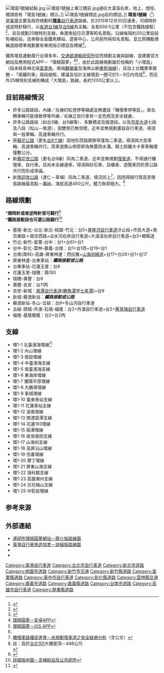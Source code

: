 {{infobox
| above= 環島1號線<br>Cycling Route No.1
| abovestyle= background-color: #015293; color: white
| image=<!-- [[File:|100px]] -->
| headerstyle= background-color: #ADD8E6
| belowstyle= background-color: #ADD8E6
| header1= <!-- 路線圖 -->
| data2= <!-- [[File:|250px]] -->
| data3= <!-- 圖片附註 -->
| header4=基本資料
| label5=別稱
| data5= 環島自行車道、環台自行車道、單車國道{{R|微笑台灣}}
| label6=通車日
| data6= 2015年12月30日
| label7=通車長度
| data7= 全長：939.5[[公里|公里]] <!--主線：[[公里|公里]]<br>支線：[[公里|公里]]-->
| label11=起迄點
| data11= [[台北市|台北市]][[松山車站_(台灣)|松山車站]]<ref name="chinatimes-260114">{{cite web | url=http://www.chinatimes.com/newspapers/20150118000297-260114 | title=單車國道 年底上路 | publisher=中時電子報 | date=2015-01-18 | accessdate=2015-06-14 | work=楊竣傑}}</ref>
| label12=行經
| data12= {{Jct|country=TWN|PH|5}}、{{Jct|country=TWN|PH|3}}、{{Jct|country=TWN|PH|4}}<br>{{Jct|country=TWN|PH|61}}、{{Jct|country=TWN|PH|1}}、{{Jct|country=TWN|PH|17}}<br>{{Jct|country=TWN|PH|9}}、{{Jct|country=TWN|PH|9d}}、{{Jct|country=TWN|PH|2}}<br>{{Jct|country=TWN|PH|2c}}、[[南京東路_(台北市)|南京東路]]、[[市民大道|市民大道]]等
| label13=
| data13= 
| header19=支線
| data20= 詳見[[#支線|支線]]章節
}}
[[File:環島1號線起點.jpg|thumb]]
[[File:環島1號線上華江橋前.jpg|right]]通往大漢溪右岸，地上、燈柱、橋頭皆有「環島1號線」標示。]]
[[File:環島1號線標誌.jpg|right]]前的標誌。]]
'''環島1號線'''（{{lang|en|Cycling Route No.1}}<ref>{{cite web | url=http://www.xizhi.ntpc.gov.tw/web66/_file/1287/ABdownload/1430726427058file.pdf | title=自行車環島路線標誌牌面英譯說明暨座談會會議紀錄 | publisher=易緯工程顧問 | date=2015-04-16 | accessdate=2015-06-03 | language=zh-hant | deadurl=yes | archiveurl=https://web.archive.org/web/20151005092854/http://www.xizhi.ntpc.gov.tw/web66/_file/1287/ABdownload/1430726427058file.pdf | archivedate=2015-10-05 }}</ref>）是[[臺灣|臺灣]]主要及政府規劃的'''[[環島|環島]]'''[[自行車道|自行車道]]路線，於2015年12月30日通車，可順時針或逆時針騎行，以[[臺灣省道|省道]][[台1線|台1線]]及[[台9線|台9線]]為主軸，全長939.5公里（不包含鐵路接駁）<ref name="udn-940625">{{cite web | url=http://udn.com/news/story/7266/940625-%E5%96%AE%E8%BB%8A%E7%92%B0%E5%B3%B61%E8%99%9F%E7%B7%9A%E5%B9%B4%E5%BA%95%E5%AE%8C%E6%88%90-9%E5%A4%A9%E5%8F%AF%E7%92%B0%E5%B3%B6%E4%B8%80%E5%9C%88%EF%BC%81 | title=單車環島1號線年底完成 9天可環島一圈！ | publisher=聯合晚報 | work=邱瓊平 | date=2015-06-02 | accessdate=2015-06-03 | archive-date=2015-08-22 | archive-url=https://web.archive.org/web/20150822000000/http://udn.com/news/story/7266/940625-%E5%96%AE%E8%BB%8A%E7%92%B0%E5%B3%B61%E8%99%9F%E7%B7%9A%E5%B9%B4%E5%BA%95%E5%AE%8C%E6%88%90-9%E5%A4%A9%E5%8F%AF%E7%92%B0%E5%B3%B6%E4%B8%80%E5%9C%88%EF%BC%81 | dead-url=no }}</ref>，且另規劃25條特別支線，串連南投日月潭等知名景點。沿線每隔約20公里設設有補給站，且串聯全島鐵馬驛站、遊客中心、公共廁所與知名景點，並比照機動車輛道路標準規劃置有專用指示標誌及標線<ref name="ettoday">{{cite web | url=http://www.ettoday.net/news/20150602/515294.htm | title=交部10.3億催生首條單車環島公路 939公里11月可上路 | publisher=ETtoday 新聞雲 | work=林潔玲 | date=2015-06-02 | accessdate=2015-06-03}}</ref>。

鐵馬環島運動風行台灣多年，[[交通部運輸研究所|交通部運輸研究所]]從而規劃主線與副線，並建置官方網站及應用程式APP－「環騎圓夢」<ref>[https://play.google.com/store/apps/details?id=fcu.gis.bicycle1 環騎圓夢－安卓APP]</ref><ref>[https://itunes.apple.com/tw/app/環騎圓夢/id1160649340 環騎圓夢－iOS APP]</ref>，由於此路線規劃屬於俗稱的「小環島」（指未經島嶼北端[[富貴角|富貴角]]、南端[[鵝鑾鼻|鵝鑾鼻]]及海岸山脈[[台11線|東側海線]]），且加上台鐵單車服務－「兩鐵列車」{{R|兩鐵列車}}兩段接駁，建議及估計主線環島一圈可於5－9日内完成<ref name="udn-940625"/>，而另外25條特別支線則構成「大環島」路線，長約1200公里以上。

==目前路線情況==
*許多公路路段，內線／左線的紅燈停等線處並無畫設「機慢車停等區」，欲右轉車輛可能導致停等外線／右線之自行車有一定危險及安全疑慮。
*許多公路路段（如台3線、台5線等）、多數橋梁及隧道段，以及[[市民大道|市民大道]]七段及八段（松山－南港），因雙側已無空間，近年並無規劃畫設自行車道，得須與一般車輛、高速車輛共行。
*原[[蘇花公路|蘇花公路]]（更名[[台9丁線|台9丁線]]）因地形而路廊狹窄僅為二車道，得須與大型車輛、高速車輛共行。而車道靠山側旁即為無蓋雨水溝，騎士距離大卡車車輪僅僅數公分。
*新[[蘇花公路改善計畫|蘇花改公路]]（更名台9線）同為二車道，近年並無規劃[[慢車道|慢車道]]，不得通行機慢車、自行車，且尚未全線通車，得須與砂石車、貨櫃車、遊覽車同於原公路共行而形成爭議。
*新[[南迴公路改善計畫|南迴改公路]]（達仁－草埔）同為二車道，情況同上<ref>[http://trocmra.blogspot.tw/2011/12/1000009098.html 機慢車路權促進會－未規劃慢車道之安全疑慮分析]（含公文）</ref>，因而得騎行爬高至環島路線最高點－[[壽峠|壽峠]]，海拔高達460公尺，體力負荷極大。<ref>註：高於[[台北101|台北101]]大樓屋頂－448公尺<br></ref>

==路線規劃==
<nowiki>*</nowiki>'''順時針或者逆時針皆可騎行'''<ref>{{cite web|title=交通部環島路線規劃|url=http://www.sa.gov.tw/wSite/public/Attachment/f1441942318609.pdf|author=鄭嘉盈|date=104-06-11|publisher=交通部運研所}}</ref><br>
<nowiki>*</nowiki>'''鐵路接駁段也可選公路騎行'''<ref>[https://www.google.com/maps/d/viewer?mid=1821wFpI2UWKEEP05LREYTJoUdD4 詳細版地圖－含補給站及公共廁所]</ref>

* 基隆-新北-台北-新北-桃園-竹北：台5+[[基隆河自行車道|基隆河自行車道]]汐止段+市民大道+南京東路＋南京西路+淡水河右岸自行車道+大漢溪右岸自行車道+台3+鄉縣道
* 竹北-新竹-苗栗-台中：台1+台61+台1
* 台中-彰化-雲林-嘉義-台南：台1+台1丙+台19+台1
* 台南(南科)-高雄-屏東林邊：西拉雅+[[山海圳綠道|山海圳綠道]]+台17+台28+台1+台17
* 屏東林邊-台東車站：'''''鐵路接駁或公路'''''
* 台東車站-花蓮玉里：台9
* 花蓮玉里-瑞穗：縣193
* 瑞穗-壽豐：台9
* 壽豐-吉安：台11丙
* 吉安-新城：[[兩潭自行車道|兩潭自行車道]]([[鯉魚潭|鯉魚潭]]至[[七星潭|七星潭]])+台9
* 新城-蘇澳新站：'''''鐵路接駁或公路'''''
* 蘇澳新站-冬山-五結：台9+冬山河自行車道
* 五結-頭城-外澳-石城-福隆：台2+外澳自行車道+台2+[[東北角自行車道#簡介|舊草嶺自行車道]]
* 福隆-基隆暖暖：台2+台2丙

==支線==

* 環1-1 北臺濱海環線<ref name="運研所">{{cite web | title = :::::環騎圓夢 :::::環島1號線地圖(PDF) | url = http://itaiwanbike.iot.gov.tw/picture)/Other/Opendata | accessdate =2018-06-13 | work = 交通部運輸研究所}}</ref>
* 環1-2 內山環線{{R|運研所}}
* 環1-3 南投環線{{R|運研所}}
* 環1-4 中臺濱海支線{{R|運研所}}
* 環1-5 南臺濱海支線{{R|運研所}}
* 環1-6 東海岸環線{{R|運研所}}
* 環1-7 蘭陽平原環線{{R|運研所}}
* 環1-8 大鵬灣環線{{R|運研所}}
* 環1-9 車城環線{{R|運研所}}
* 環1-10 臺東車站支線{{R|運研所}}
* 環1-11 花蓮車站支線{{R|運研所}}
* 環1-12 溪南環線{{R|運研所}}
* 環1-13 關渡碧潭支線{{R|運研所}}
* 環1-14 花蓮193環線{{R|運研所}}
* 環1-15 兩潭環線{{R|運研所}}
* 環1-16 故宮南院支線{{R|運研所}}
* 環1-17 山海圳支線{{R|運研所}}
* 環1-18 高屏沿山環線{{R|運研所}}
* 環1-19 恆春環線{{R|運研所}}
* 環1-20 墾丁環線{{R|運研所}}
* 環1-21 屏東山海支線{{R|運研所}}
* 環1-22 海科館支線{{R|運研所}}
* 環1-23 高雄潮州支線{{R|運研所}}
* 環1-24 古坑梅山支線{{R|運研所}}
* 環1-25 中彰投環線{{R|運研所}}

== 参考来源 ==
{{reflist|refs=
<ref name="微笑台灣">{{cite web | url = https://smiletaiwan.cw.com.tw/article/589 | title = 微笑台灣：環島一號線 台灣，用騎的最美！ | author = 陳世彬 | date = 2016-09-26 | publisher = 天下雜誌 | accessdate = 2018-12-02}}</ref>
<ref name="兩鐵列車">{{cite web | url = http://163.29.3.98/twrail_bicycle/bicycle/ | title = 兩鐵列車}}</ref>
}}

== 外部連結==
{{Attached KML|display=title,inline}}
*[https://itaiwanbike.iot.gov.tw/zh-TW/Other/opendata/professional 運研所環騎圓夢網站－簡介版路線圖]
*[https://www.google.com/maps/d/viewer?mid=1821wFpI2UWKEEP05LREYTJoUdD4 臺灣自行車旅遊協會－詳細版路線圖]
*{{Osmrelation-inline|5692631|環島1號線}}
*{{Osmrelation-inline|5708728|環島1號線南投環線}}
{{wikivoyage|環島1號線}}
{{commons category|Cycling Route No.1}}

[[Category:臺灣自行車道|Category:臺灣自行車道]]
[[Category:台北市自行車道|Category:台北市自行車道]]
[[Category:新北市道路|Category:新北市道路]]
[[Category:桃園市道路|Category:桃園市道路]]
[[Category:新竹市交通|Category:新竹市交通]]
[[Category:新竹縣道路|Category:新竹縣道路]]
[[Category:苗栗縣道路|Category:苗栗縣道路]]
[[Category:臺中市自行車道|Category:臺中市自行車道]]
[[Category:彰化縣道路|Category:彰化縣道路]]
[[Category:雲林縣交通|Category:雲林縣交通]]
[[Category:嘉義市道路|Category:嘉義市道路]]
[[Category:嘉義縣道路|Category:嘉義縣道路]]
[[Category:台南市道路|Category:台南市道路]]
[[Category:高雄市自行車道|Category:高雄市自行車道]]
[[Category:屏東縣道路|Category:屏東縣道路]]
